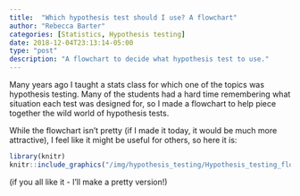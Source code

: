 ```yaml
---
title:  "Which hypothesis test should I use? A flowchart"
author: "Rebecca Barter"
categories: [Statistics, Hypothesis testing]
date: 2018-12-04T23:13:14-05:00
type: "post" 
description: "A flowchart to decide what hypothesis test to use." 
---
```


Many years ago I taught a stats class for which one of the topics was hypothesis testing. Many of the students had a hard time remembering what situation each test was designed for, so I made a flowchart to help piece together the wild world of hypothesis tests.

While the flowchart isn't pretty (if I made it today, it would be much more attractive), I feel like it might be useful for others, so here it is:

```r
library(knitr)
knitr::include_graphics("/img/hypothesis_testing/Hypothesis_testing_flow_mean.png")
```

(if you all like it - I'll make a pretty version!)